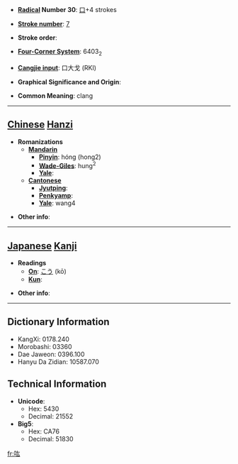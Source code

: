 * '''[[Wiktionary:Chinese radical index| Radical]] Number 30''': [[Wiktionary:Chinese radical index 口|口]]+4 strokes

* '''[[Wiktionary:Chinese total strokes index|Stroke number]]''': [[Wiktionary:Chinese total strokes index 7|7]]

* '''Stroke order''': 

* '''[[Wiktionary:Chinese four corner index|Four-Corner System]]''': 6403<sub>2</sub>

* '''[[Wiktionary:Chinese Cangjie index|Cangjie input]]''': 口大戈 (RKI)

* '''Graphical Significance and Origin''': 

* '''Common Meaning''': clang

----

== [[Chinese]] [[Hanzi]] ==

* '''Romanizations'''
** '''[[Mandarin]]'''
*** '''[[Pinyin]]''': hóng (hong2)
*** '''[[Wade-Giles]]''': hung<sup>2</sup>
*** '''[[Yale]]''': 
** '''[[Cantonese]]'''
*** '''[[Jyutping]]''':
*** '''[[Penkyamp]]''': 
*** '''[[Yale]]''': wang4

* '''Other info''': 

----

== [[Japanese]] [[Kanji]] ==

* '''Readings'''
** '''[[On]]''': [[こう]] (kō)
** '''[[Kun]]''': 

* '''Other info''':  

----

== Dictionary Information ==

* KangXi: 0178.240
* Morobashi: 03360
* Dae Jaweon: 0396.100
* Hanyu Da Zidian: 10587.070

== Technical Information ==

* '''Unicode''':
** Hex: 5430
** Decimal: 21552
* '''Big5''':
** Hex: CA76
** Decimal: 51830

[[fr:吰]]